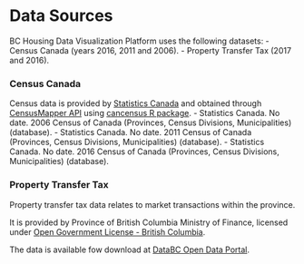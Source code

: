 # Data Sources

BC Housing Data Visualization Platform uses the following datasets:
- Census Canada (years 2016, 2011 and 2006).
- Property Transfer Tax (2017 and 2016).

### Census Canada
Census data is provided by [Statistics Canada](http://www.statcan.gc.ca/)
and obtained through [CensusMapper API](https://censusmapper.ca/api) 
using [cancensus R package](https://github.com/mountainMath/cancensus).
- Statistics Canada. No date. 2006 Census of Canada (Provinces, Census Divisions, Municipalities) (database).
- Statistics Canada. No date. 2011 Census of Canada (Provinces, Census Divisions, Municipalities) (database).
- Statistics Canada. No date. 2016 Census of Canada (Provinces, Census Divisions, Municipalities) (database).

### Property Transfer Tax
Property transfer tax data relates to market transactions within the province.

It is provided by Province of British Columbia Ministry of Finance, 
licensed under [Open Government License - British Columbia](http://www.data.gov.bc.ca/local/dbc/docs/license/OGL-vbc2.0.pdf).

The data is available fow download at [DataBC Open Data Portal](https://catalogue.data.gov.bc.ca/organization/property-taxation).
